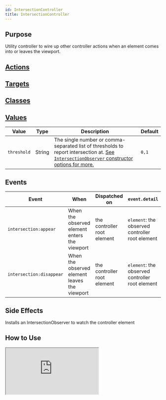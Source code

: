 ```yaml
---
id: IntersectionController
title: IntersectionController
---
```




## Purpose

Utility controller to wire up other controller actions when an element comes into or leaves the viewport.


## [Actions](https://stimulus.hotwire.dev/reference/actions)
<NoActions/>

## [Targets](https://stimulus.hotwire.dev/reference/targets)
<NoTargets/>

## [Classes](https://stimulus.hotwire.dev/reference/classes)
<NoClasses/>

## [Values](https://stimulus.hotwire.dev/reference/values)

| Value       | Type   | Description                                                                                                                                                                                                                               | Default |
|-------------|--------|-------------------------------------------------------------------------------------------------------------------------------------------------------------------------------------------------------------------------------------------|---------|
| `threshold` | String | The single number or comma-separated list of thresholds to report intersection at. [See `IntersectionObserver` constructor options for more.](https://developer.mozilla.org/en-US/docs/Web/API/IntersectionObserver/IntersectionObserver) | `0,1`   |

## Events

| Event                    | When                                          | Dispatched on               | `event.detail`                                  |
|--------------------------|-----------------------------------------------|-----------------------------|-------------------------------------------------|
| `intersection:appear`    | When the observed element enters the viewport | the controller root element | `element`: the observed controller root element |
| `intersection:disappear` | When the observed element leaves the viewport | the controller root element | `element`: the observed controller root element |

## Side Effects

Installs an IntersectionObserver to watch the controller element



## How to Use


<iframe
  src="https:///stimulus-library.netlify.app/controllers/intersection_controller.html"
  style={{width: "100%", height: "500px", border: "0", borderRadius: "4px", overflow: "hidden"}}
  sandbox="allow-forms allow-modals allow-popups allow-presentation allow-same-origin allow-scripts"
/>

